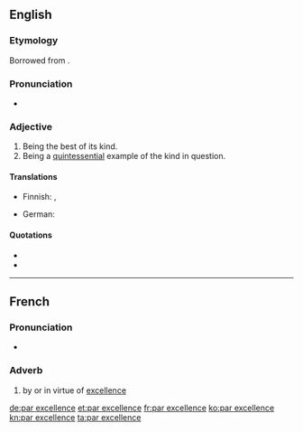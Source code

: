 ==English==

===Etymology===
Borrowed from {{etyl|fr}} {{term|par excellence||by excellence|lang=fr}}.

===Pronunciation===
* {{IPA|/pɑɹ ɛksəˈlɑns/|lang=en}}

===Adjective===
{{en-adv|-|sg=[[par]] [[excellence]]}}

# Being the best of its kind.
# Being a [[quintessential]] example of the kind in question.

====Translations====
{{trans-top|being quintessential example of one's kind}}
* Finnish: {{t+|fi|loistava}}, {{t-|fi|par excellence}}
{{trans-mid}}
* German: {{t|de|par excellence}}
{{trans-bottom}}

====Quotations====
* {{quote-book
    |passage=The Roman Senate conferred the honorific title of Augustus (the imperial title '''par excellence''') upon Octavian in 27 {{B.C.E.}}.
    |title=Inferno
    |year=2009
    |author=Dante Alighieri, Stanley Lombardo}}
* {{quote-book
    |passage=He was '''par excellence''' a theologian
    |title=The Institutes of the Christian Religion
    |year=2009
    |author=John Calvin}}

----

==French==

===Pronunciation===
* {{IPA|lang=fr|/paʁ ɛk.sɛ.lɑ̃s/}}

===Adverb===
{{fr-adv|sg=[[par]] [[excellence]]}}

# by or in virtue of [[excellence]]

[[de:par excellence]]
[[et:par excellence]]
[[fr:par excellence]]
[[ko:par excellence]]
[[kn:par excellence]]
[[ta:par excellence]]